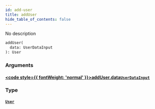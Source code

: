 ```yaml
---
id: add-user
title: addUser
hide_table_of_contents: false
---
```








No description

```graphql
addUser(
  data: UserDataInput
): User
```


### Arguments

#### [<code style={{ fontWeight: 'normal' }}>addUser.<b>data</b></code>](#)<Bullet />[`UserDataInput`](/docs/api/inputs/user-data-input) <Badge class="secondary" text="input"/>
> 
> 

### Type

#### [`User`](/docs/api/objects/user) <Badge class="secondary" text="object"/>
> 
> 





